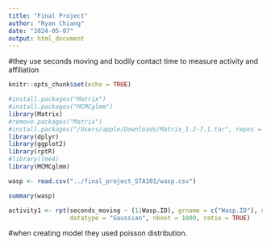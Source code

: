 ```yaml
---
title: "Final Project"
author: "Ryan Chiang"
date: "2024-05-07"
output: html_document
---
```


#they use seconds moving and bodily contact time to measure activity and affiliation
```r
knitr::opts_chunk$set(echo = TRUE)
```

```r
#install.packages("Matrix")
#install.packages("MCMCglmm")
library(Matrix)
#remove.packages("Matrix")
#install.packages("/Users/apple/Downloads/Matrix_1.2-7.1.tar", repos = "NULL", type = "source")
library(dplyr)
library(ggplot2)
library(rptR)
#library(lme4)
library(MCMCglmm)


```

```r
wasp <- read.csv("../final_project_STA101/wasp.csv")
```

```r
summary(wasp)
```
```r
activity1 <- rpt(seconds_moving ~ (1|Wasp.ID), grname = c("Wasp.ID"), data = wasp,
                 datatype = "Gaussian", nboot = 1000, ratio = TRUE)
```
#when creating model they used poisson distribution.



